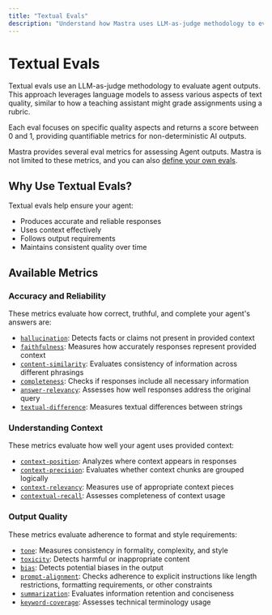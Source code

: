 ```yaml
---
title: "Textual Evals"
description: "Understand how Mastra uses LLM-as-judge methodology to evaluate text quality."
---
```


# Textual Evals

Textual evals use an LLM-as-judge methodology to evaluate agent outputs. This approach leverages language models to assess various aspects of text quality, similar to how a teaching assistant might grade assignments using a rubric.

Each eval focuses on specific quality aspects and returns a score between 0 and 1, providing quantifiable metrics for non-deterministic AI outputs.

Mastra provides several eval metrics for assessing Agent outputs. Mastra is not limited to these metrics, and you can also [define your own evals](/docs/evals/custom-eval).

## Why Use Textual Evals?

Textual evals help ensure your agent:

- Produces accurate and reliable responses
- Uses context effectively
- Follows output requirements
- Maintains consistent quality over time

## Available Metrics

### Accuracy and Reliability

These metrics evaluate how correct, truthful, and complete your agent's answers are:

- [`hallucination`](/docs/reference/evals/hallucination): Detects facts or claims not present in provided context
- [`faithfulness`](/docs/reference/evals/faithfulness): Measures how accurately responses represent provided context
- [`content-similarity`](/docs/reference/evals/content-similarity): Evaluates consistency of information across different phrasings
- [`completeness`](/docs/reference/evals/completeness): Checks if responses include all necessary information
- [`answer-relevancy`](/docs/reference/evals/answer-relevancy): Assesses how well responses address the original query
- [`textual-difference`](/docs/reference/evals/textual-difference): Measures textual differences between strings

### Understanding Context

These metrics evaluate how well your agent uses provided context:

- [`context-position`](/docs/reference/evals/context-position): Analyzes where context appears in responses
- [`context-precision`](/docs/reference/evals/context-precision): Evaluates whether context chunks are grouped logically
- [`context-relevancy`](/docs/reference/evals/context-relevancy): Measures use of appropriate context pieces
- [`contextual-recall`](/docs/reference/evals/contextual-recall): Assesses completeness of context usage

### Output Quality

These metrics evaluate adherence to format and style requirements:

- [`tone`](/docs/reference/evals/tone-consistency): Measures consistency in formality, complexity, and style
- [`toxicity`](/docs/reference/evals/toxicity): Detects harmful or inappropriate content
- [`bias`](/docs/reference/evals/bias): Detects potential biases in the output
- [`prompt-alignment`](/docs/reference/evals/prompt-alignment): Checks adherence to explicit instructions like length restrictions, formatting requirements, or other constraints
- [`summarization`](/docs/reference/evals/summarization): Evaluates information retention and conciseness
- [`keyword-coverage`](/docs/reference/evals/keyword-coverage): Assesses technical terminology usage
